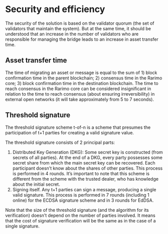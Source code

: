 ---
---

# Security and efficiency
The security of the solution is based on the validator quorum (the set of validators that maintain the system). But at
the same time, it should be understood that an increase in the number of validators who are responsible for managing the
bridge leads to an increase in asset transfer time.

## Asset transfer time
The time of migrating an asset or message is equal to the sum of 1)  block confirmation time in the parent blockchain; 2)
consensus time in the Rarimo core; 3) block confirmation time in the destination blockchain. The time to reach
consensus in the Rarimo core can be considered insignificant in relation to the time to reach consensus (about ensuring
irreversibility) in external open networks (it will take approximately from 5 to 7 seconds).

## Threshold signature
The threshold signature scheme t-of-n is a scheme that presumes the participation of t+1 parties for creating a valid signature value.

The threshold signature consists of 2 principal parts:
1. Distributed Key Generation (DKG): Some secret key is constructed (from secrets of all parties). At the end of a DKG,
every party possesses some secret share from which the main secret key can be recovered. Each participant doesn’t know
about the shares of other parties. This process is performed in 4 rounds. It’s important to note that this scheme is
different from the scheme with the trusted dealer, who has knowledge about the initial secret.
2. Signing itself. Any t+1 parties can sign a message, producing a single valid signature. This process is performed in
7 rounds (including 1 online) for the ECDSA signature scheme and in 3 rounds for EdDSA.

Note that the size of the threshold signature (and the algorithm for its verification) doesn’t depend on the number of
parties involved. It means that the cost of signature verification will be the same as in the case of a single signature.
